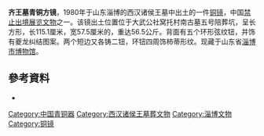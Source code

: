 {{expand|time=2010-08-15T08:41:53+00:00}}
{{禁止出国(境)展览文物 |
图片 = [[File:Rectangle_dragon-veins_copper_mirror.jpg|200px]]|
名称 =  齐王墓青铜方镜 |
时代 = [[西汉|西汉]] |
出土 = [[山东省|山东省]][[淄博市|淄博市]]|
现藏 = 山东省[[淄博市博物馆|淄博市博物馆]] |
登录 = 2002年 |
}}
'''齐王墓青铜方镜'''，1980年于山东淄博的西汉诸侯王墓中出土的一件[[铜镜|铜镜]]，中国[[禁止出境展览文物|禁止出境展览文物]]之一。该镜出土位置位于大武公社窝托村南古墓五号陪葬坑，呈长方形，长115.1厘米，宽57.5厘米的，重达56.5公斤。背面有五个环形弦纹钮，并饰有夔龙纠结图案。两个短边又各铸二钮，环钮四周饰柿蒂形纹。现藏于山东省[[淄博市博物馆|淄博市博物馆]]。

==參考資料==
*{{zh}}{{cite web|url=http://www.wenbao.net/html/whyichan/64th/19qiwangmulongwenjuxingtongjing.htm| title=齐王墓“龙纹矩形铜镜” |publisher=中國歷史文化遺產保護網 |date= |accessdate=2011-01-24 }}

{{禁止出境展览文物索引}}
[[Category:中国青铜器|Category:中国青铜器]]
[[Category:西汉诸侯王墓葬文物|Category:西汉诸侯王墓葬文物]]
[[Category:淄博文物|Category:淄博文物]]
[[Category:铜镜|Category:铜镜]]